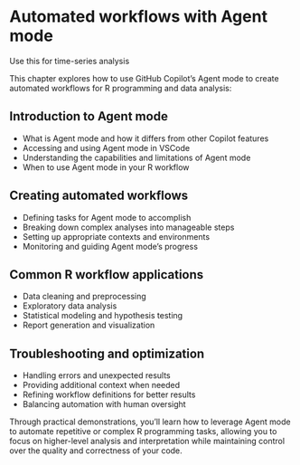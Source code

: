 # Automated workflows with Agent mode


Use this for time-series analysis 


This chapter explores how to use GitHub Copilot's Agent mode to create automated workflows for R programming and data analysis:

## Introduction to Agent mode

- What is Agent mode and how it differs from other Copilot features
- Accessing and using Agent mode in VSCode
- Understanding the capabilities and limitations of Agent mode
- When to use Agent mode in your R workflow

## Creating automated workflows

- Defining tasks for Agent mode to accomplish
- Breaking down complex analyses into manageable steps
- Setting up appropriate contexts and environments
- Monitoring and guiding Agent mode's progress

## Common R workflow applications

- Data cleaning and preprocessing
- Exploratory data analysis
- Statistical modeling and hypothesis testing
- Report generation and visualization

## Troubleshooting and optimization

- Handling errors and unexpected results
- Providing additional context when needed
- Refining workflow definitions for better results
- Balancing automation with human oversight

Through practical demonstrations, you'll learn how to leverage Agent mode to automate repetitive or complex R programming tasks, allowing you to focus on higher-level analysis and interpretation while maintaining control over the quality and correctness of your code.